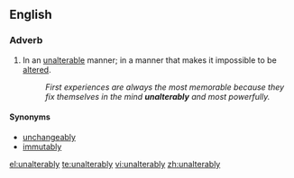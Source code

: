 ==English==

===Adverb===
{{en-adv}}

# In an [[unalterable]] manner; in a manner that makes it impossible to be [[alter#Verb|alter]]ed.
#: ''First experiences are always the most memorable because they fix themselves in the mind '''unalterably''' and most powerfully.''

====Synonyms====
* [[unchangeably]]
* [[immutably]]

[[el:unalterably]]
[[te:unalterably]]
[[vi:unalterably]]
[[zh:unalterably]]